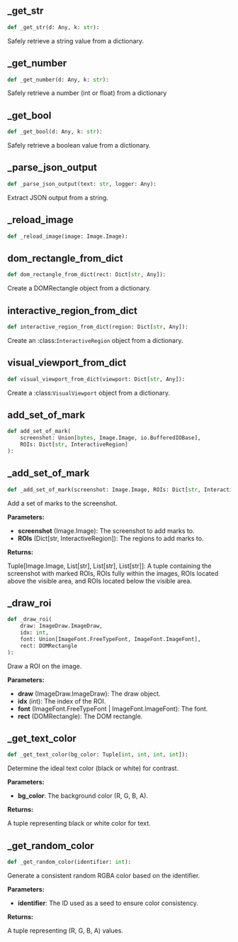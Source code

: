 <a id="camel.toolkits.browser_toolkit_commons"></a>

<a id="camel.toolkits.browser_toolkit_commons._get_str"></a>

## _get_str

```python
def _get_str(d: Any, k: str):
```

Safely retrieve a string value from a dictionary.

<a id="camel.toolkits.browser_toolkit_commons._get_number"></a>

## _get_number

```python
def _get_number(d: Any, k: str):
```

Safely retrieve a number (int or float) from a dictionary

<a id="camel.toolkits.browser_toolkit_commons._get_bool"></a>

## _get_bool

```python
def _get_bool(d: Any, k: str):
```

Safely retrieve a boolean value from a dictionary.

<a id="camel.toolkits.browser_toolkit_commons._parse_json_output"></a>

## _parse_json_output

```python
def _parse_json_output(text: str, logger: Any):
```

Extract JSON output from a string.

<a id="camel.toolkits.browser_toolkit_commons._reload_image"></a>

## _reload_image

```python
def _reload_image(image: Image.Image):
```

<a id="camel.toolkits.browser_toolkit_commons.dom_rectangle_from_dict"></a>

## dom_rectangle_from_dict

```python
def dom_rectangle_from_dict(rect: Dict[str, Any]):
```

Create a DOMRectangle object from a dictionary.

<a id="camel.toolkits.browser_toolkit_commons.interactive_region_from_dict"></a>

## interactive_region_from_dict

```python
def interactive_region_from_dict(region: Dict[str, Any]):
```

Create an :class:`InteractiveRegion` object from a dictionary.

<a id="camel.toolkits.browser_toolkit_commons.visual_viewport_from_dict"></a>

## visual_viewport_from_dict

```python
def visual_viewport_from_dict(viewport: Dict[str, Any]):
```

Create a :class:`VisualViewport` object from a dictionary.

<a id="camel.toolkits.browser_toolkit_commons.add_set_of_mark"></a>

## add_set_of_mark

```python
def add_set_of_mark(
    screenshot: Union[bytes, Image.Image, io.BufferedIOBase],
    ROIs: Dict[str, InteractiveRegion]
):
```

<a id="camel.toolkits.browser_toolkit_commons._add_set_of_mark"></a>

## _add_set_of_mark

```python
def _add_set_of_mark(screenshot: Image.Image, ROIs: Dict[str, InteractiveRegion]):
```

Add a set of marks to the screenshot.

**Parameters:**

- **screenshot** (Image.Image): The screenshot to add marks to.
- **ROIs** (Dict[str, InteractiveRegion]): The regions to add marks to.

**Returns:**

  Tuple[Image.Image, List[str], List[str], List[str]]: A tuple
containing the screenshot with marked ROIs, ROIs fully within the
images, ROIs located above the visible area, and ROIs located below
the visible area.

<a id="camel.toolkits.browser_toolkit_commons._draw_roi"></a>

## _draw_roi

```python
def _draw_roi(
    draw: ImageDraw.ImageDraw,
    idx: int,
    font: Union[ImageFont.FreeTypeFont, ImageFont.ImageFont],
    rect: DOMRectangle
):
```

Draw a ROI on the image.

**Parameters:**

- **draw** (ImageDraw.ImageDraw): The draw object.
- **idx** (int): The index of the ROI.
- **font** (ImageFont.FreeTypeFont | ImageFont.ImageFont): The font.
- **rect** (DOMRectangle): The DOM rectangle.

<a id="camel.toolkits.browser_toolkit_commons._get_text_color"></a>

## _get_text_color

```python
def _get_text_color(bg_color: Tuple[int, int, int, int]):
```

Determine the ideal text color (black or white) for contrast.

**Parameters:**

- **bg_color**: The background color (R, G, B, A).

**Returns:**

  A tuple representing black or white color for text.

<a id="camel.toolkits.browser_toolkit_commons._get_random_color"></a>

## _get_random_color

```python
def _get_random_color(identifier: int):
```

Generate a consistent random RGBA color based on the identifier.

**Parameters:**

- **identifier**: The ID used as a seed to ensure color consistency.

**Returns:**

  A tuple representing (R, G, B, A) values.
